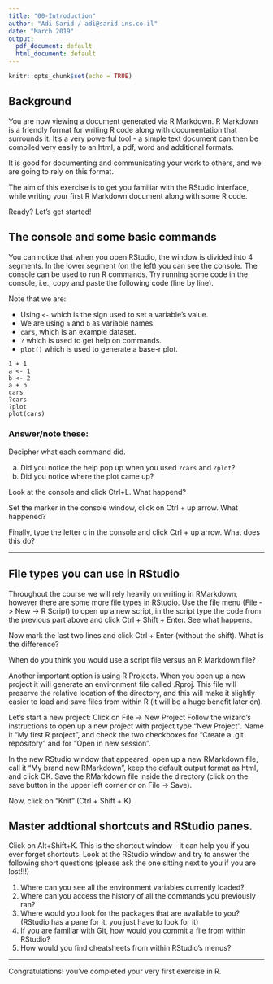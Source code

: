 ```yaml
---
title: "00-Introduction"
author: "Adi Sarid / adi@sarid-ins.co.il"
date: "March 2019"
output:
  pdf_document: default
  html_document: default
---
```


```r
knitr::opts_chunk$set(echo = TRUE)
```

## Background

You are now viewing a document generated via R Markdown. R Markdown is a friendly format for writing R code along with documentation that surrounds it. It's a very powerful tool - a simple text document can then be compiled very easily to an html, a pdf, word and additional formats.

It is good for documenting and communicating your work to others, and we are going to rely on this format.

The aim of this exercise is to get you familiar with the RStudio interface, while writing your first R Markdown document along with some R code. 

Ready? Let's get started!

## The console and some basic commands

You can notice that when you open RStudio, the window is divided into 4 segments. In the lower segment (on the left) you can see the console. The console can be used to run R commands. Try running some code in the console, i.e., copy and paste the following code (line by line). 

Note that we are: 

   * Using `<-` which is the sign used to set a variable's value. 
   * We are using `a` and `b` as variable names.  
   * `cars`, which is an example dataset.
   * `?` which is used to get help on commands.
   * `plot()` which is used to generate a base-r plot.

```
1 + 1
a <- 1
b <- 2
a + b
cars
?cars
?plot
plot(cars)
```

### Answer/note these:

Decipher what each command did.

   a. Did you notice the help pop up when you used `?cars` and `?plot`?
   b. Did you notice where the plot came up?

Look at the console and click Ctrl+L. What happend?

Set the marker in the console window, click on Ctrl + up arrow. What happened?

Finally, type the letter c in the console and click Ctrl + up arrow. What does this do?

***

## File types you can use in RStudio

Throughout the course we will rely heavily on writing in RMarkdown, however there are some more file types in RStudio. Use the file menu (File -> New -> R Script) to open up a new script, in the script type the code from the previous part above and click Ctrl + Shift + Enter. See what happens.

Now mark the last two lines and click Ctrl + Enter (without the shift). What is the difference?

When do you think you would use a script file versus an R Markdown file?

Another important option is using R Projects. When you open up a new project it will generate an environment file called .Rproj. This file will preserve the relative location of the directory, and this will make it slightly easier to load and save files from within R (it will be a huge benefit later on).

Let's start a new project: Click on File -> New Project
Follow the wizard's instructions to open up a new project with project type "New Project".
Name it "My first R project", and check the two checkboxes for "Create a .git repository" and for "Open in new session".

In the new RStudio window that appeared, open up a new RMarkdown file, call it "My brand new RMarkdown", keep the default output format as html, and click OK. Save the RMarkdown file inside the directory (click on the save button in the upper left corner or on File -> Save).

Now, click on "Knit" (Ctrl + Shift + K).

## Master addtional shortcuts and RStudio panes.

Click on Alt+Shift+K. This is the shortcut window - it can help you if you ever forget shortcuts. 
Look at the RStudio window and try to answer the following short questions (please ask the one sitting next to you if you are lost!!!)

   1. Where can you see all the environment variables currently loaded?
   2. Where can you access the history of all the commands you previously ran?
   3. Where would you look for the packages that are available to you? (RStudio has a pane for it, you just have to look for it)
   4. If you are familiar with Git, how would you commit a file from within RStudio?
   5. How would you find cheatsheets from within RStudio's menus?


***

Congratulations! you've completed your very first exercise in R.
